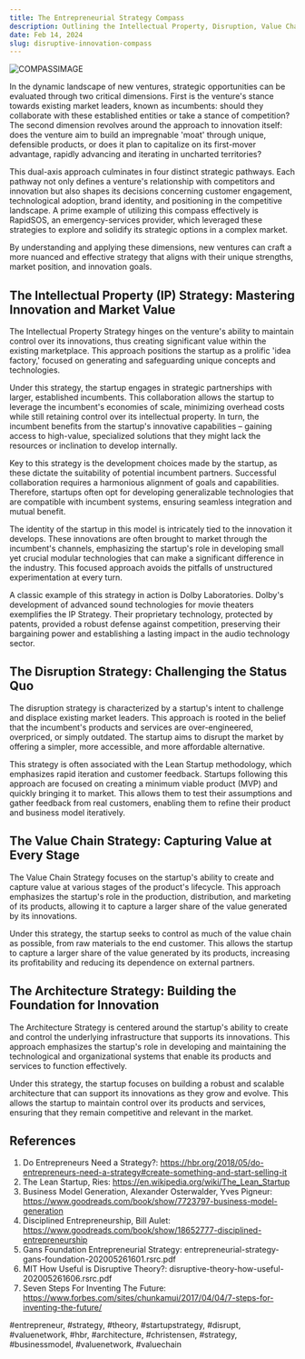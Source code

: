 ```yaml
---
title: The Entrepreneurial Strategy Compass
description: Outlining the Intellectual Property, Disruption, Value Chain and Architecture models
date: Feb 14, 2024
slug: disruptive-innovation-compass
---
```


![COMPASSIMAGE](/disruptive-compass-hbr.png)

In the dynamic landscape of new ventures, strategic opportunities can be evaluated through two critical dimensions. First is the venture's stance towards existing market leaders, known as incumbents: should they collaborate with these established entities or take a stance of competition? The second dimension revolves around the approach to innovation itself: does the venture aim to build an impregnable 'moat' through unique, defensible products, or does it plan to capitalize on its first-mover advantage, rapidly advancing and iterating in uncharted territories?

This dual-axis approach culminates in four distinct strategic pathways. Each pathway not only defines a venture's relationship with competitors and innovation but also shapes its decisions concerning customer engagement, technological adoption, brand identity, and positioning in the competitive landscape. A prime example of utilizing this compass effectively is RapidSOS, an emergency-services provider, which leveraged these strategies to explore and solidify its strategic options in a complex market.

By understanding and applying these dimensions, new ventures can craft a more nuanced and effective strategy that aligns with their unique strengths, market position, and innovation goals.

## The Intellectual Property (IP) Strategy: Mastering Innovation and Market Value

The Intellectual Property Strategy hinges on the venture's ability to maintain control over its innovations, thus creating significant value within the existing marketplace. This approach positions the startup as a prolific 'idea factory,' focused on generating and safeguarding unique concepts and technologies.

Under this strategy, the startup engages in strategic partnerships with larger, established incumbents. This collaboration allows the startup to leverage the incumbent's economies of scale, minimizing overhead costs while still retaining control over its intellectual property. In turn, the incumbent benefits from the startup's innovative capabilities – gaining access to high-value, specialized solutions that they might lack the resources or inclination to develop internally.

Key to this strategy is the development choices made by the startup, as these dictate the suitability of potential incumbent partners. Successful collaboration requires a harmonious alignment of goals and capabilities. Therefore, startups often opt for developing generalizable technologies that are compatible with incumbent systems, ensuring seamless integration and mutual benefit.

The identity of the startup in this model is intricately tied to the innovation it develops. These innovations are often brought to market through the incumbent's channels, emphasizing the startup's role in developing small yet crucial modular technologies that can make a significant difference in the industry. This focused approach avoids the pitfalls of unstructured experimentation at every turn.

A classic example of this strategy in action is Dolby Laboratories. Dolby's development of advanced sound technologies for movie theaters exemplifies the IP Strategy. Their proprietary technology, protected by patents, provided a robust defense against competition, preserving their bargaining power and establishing a lasting impact in the audio technology sector.

## The Disruption Strategy: Challenging the Status Quo

The disruption strategy is characterized by a startup's intent to challenge and displace existing market leaders. This approach is rooted in the belief that the incumbent's products and services are over-engineered, overpriced, or simply outdated. The startup aims to disrupt the market by offering a simpler, more accessible, and more affordable alternative.

This strategy is often associated with the Lean Startup methodology, which emphasizes rapid iteration and customer feedback. Startups following this approach are focused on creating a minimum viable product (MVP) and quickly bringing it to market. This allows them to test their assumptions and gather feedback from real customers, enabling them to refine their product and business model iteratively.

## The Value Chain Strategy: Capturing Value at Every Stage

The Value Chain Strategy focuses on the startup's ability to create and capture value at various stages of the product's lifecycle. This approach emphasizes the startup's role in the production, distribution, and marketing of its products, allowing it to capture a larger share of the value generated by its innovations.

Under this strategy, the startup seeks to control as much of the value chain as possible, from raw materials to the end customer. This allows the startup to capture a larger share of the value generated by its products, increasing its profitability and reducing its dependence on external partners.

## The Architecture Strategy: Building the Foundation for Innovation

The Architecture Strategy is centered around the startup's ability to create and control the underlying infrastructure that supports its innovations. This approach emphasizes the startup's role in developing and maintaining the technological and organizational systems that enable its products and services to function effectively.

Under this strategy, the startup focuses on building a robust and scalable architecture that can support its innovations as they grow and evolve. This allows the startup to maintain control over its products and services, ensuring that they remain competitive and relevant in the market.

## References

1. Do Entrepreneurs Need a Strategy?: https://hbr.org/2018/05/do-entrepreneurs-need-a-strategy#create-something-and-start-selling-it
2. The Lean Startup, Ries: https://en.wikipedia.org/wiki/The_Lean_Startup
3. Business Model Generation, Alexander Osterwalder, Yves Pigneur: https://www.goodreads.com/book/show/7723797-business-model-generation
4. Disciplined Entrepreneurship, Bill Aulet: https://www.goodreads.com/book/show/18652777-disciplined-entrepreneurship
5. Gans Foundation Entrepreneurial Strategy: entrepreneurial-strategy-gans-foundation-202005261601.rsrc.pdf
6. MIT How Useful is Disruptive Theory?: disruptive-theory-how-useful-202005261606.rsrc.pdf
7. Seven Steps For Inventing The Future: https://www.forbes.com/sites/chunkamui/2017/04/04/7-steps-for-inventing-the-future/

#entrepreneur, #strategy, #theory, #startupstrategy, #disrupt, #valuenetwork, #hbr, #architecture, #christensen, #strategy, #businessmodel, #valuenetwork, #valuechain
